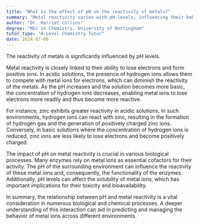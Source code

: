 ```yaml
---
title: "What is the effect of pH on the reactivity of metals?"
summary: "Metal reactivity varies with pH levels, influencing their behavior in chemical reactions and interactions with other substances. Understanding this relationship is crucial for various applications in chemistry and materials science."
author: "Dr. Harriet Collins"
degree: "MSc in Chemistry, University of Nottingham"
tutor_type: "A-Level Chemistry Tutor"
date: 2024-07-06
---
```


The reactivity of metals is significantly influenced by pH levels.

Metal reactivity is closely linked to their ability to lose electrons and form positive ions. In acidic solutions, the presence of hydrogen ions allows them to compete with metal ions for electrons, which can diminish the reactivity of the metals. As the pH increases and the solution becomes more basic, the concentration of hydrogen ions decreases, enabling metal ions to lose electrons more readily and thus become more reactive.

For instance, zinc exhibits greater reactivity in acidic solutions. In such environments, hydrogen ions can react with zinc, resulting in the formation of hydrogen gas and the generation of positively charged zinc ions. Conversely, in basic solutions where the concentration of hydrogen ions is reduced, zinc ions are less likely to lose electrons and become positively charged.

The impact of pH on metal reactivity is crucial in various biological processes. Many enzymes rely on metal ions as essential cofactors for their activity. The pH of the surrounding environment can influence the reactivity of these metal ions and, consequently, the functionality of the enzymes. Additionally, pH levels can affect the solubility of metal ions, which has important implications for their toxicity and bioavailability.

In summary, the relationship between pH and metal reactivity is a vital consideration in numerous biological and chemical processes. A deeper understanding of this interaction can aid in predicting and managing the behavior of metal ions across different environments.
    